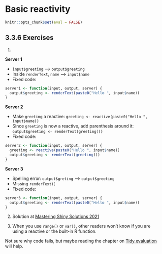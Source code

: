 # Basic reactivity

```r
knitr::opts_chunk$set(eval = FALSE)
```


## 3.3.6 Exercises {-}

1.

::: {.rmdnote}
__Server 1__

- `input$greeting` --> `output$greeting`
- Inside `renderText`, `name` --> `input$name` 
- Fixed code:

```r
server1 <- function(input, output, server) {
  output$greeting <- renderText(paste0("Hello ", input$name))
}
```
:::


::: {.rmdnote}
__Server 2__

- Make `greeting` a reactive: `greeting <- reactive(paste0("Hello ", input$name))`
- Since `greeting` is now a reactive, add parenthesis around it: `output$greeting <- renderText(greeting())`
- Fixed code:

```r
server2 <- function(input, output, server) {
  greeting <- reactive(paste0("Hello ", input$name))
  output$greeting <- renderText(greeting())
}
```
:::


::: {.rmdnote}
__Server 3__

- Spelling error: `output$greting` --> `output$greeting`
- Missing `renderText()`
- Fixed code: 

```r
server3 <- function(input, output, server) {
  output$greeting <- renderText(paste0("Hello ", input$name))
}
```
:::


::: {.rmdimportant}
2. Solution at [Mastering Shiny Solutions 2021](https://mastering-shiny-solutions.org/basic-reactivity.html#solution-15)
:::


3. When you use `range()` or `var()`, other readers won't know if you are using a reactive or the built-in R function.

::: {.rmdwarning}
Not sure why code fails, but maybe reading the chapter on [Tidy evaluation](https://mastering-shiny.org/action-tidy.html#action-tidy) will help.
:::